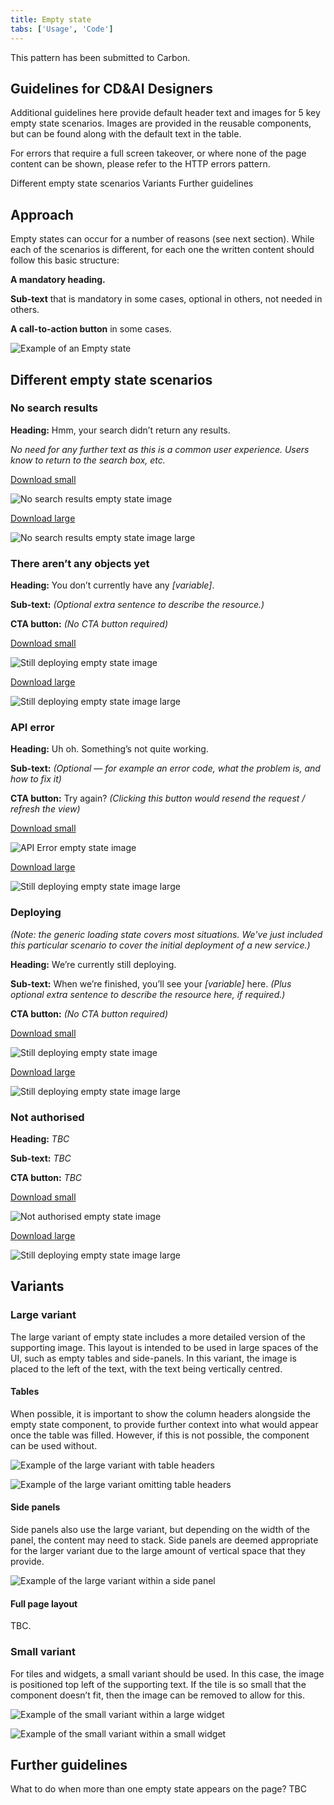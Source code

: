 ```yaml
---
title: Empty state
tabs: ['Usage', 'Code']
---
```


<SubmittedToCarbon to="https://www.carbondesignsystem.com/patterns/empty-states-pattern/">

  This pattern has been submitted to Carbon.

</SubmittedToCarbon>

## Guidelines for CD&AI Designers

Additional guidelines here provide default header text and images for 5 key empty state scenarios. 
Images are provided in the reusable components, but can be found along with the default text in the table. 

For errors that require a full screen takeover, or where none of the page content can be shown, please refer to the HTTP errors pattern. 

<AnchorLinks>
  <AnchorLink>Different empty state scenarios</AnchorLink>
  <AnchorLink>Variants</AnchorLink>
  <AnchorLink>Further guidelines</AnchorLink>
</AnchorLinks>


## Approach
Empty states can occur for a number of reasons (see next section).
While each of the scenarios is different, for each one the written content should follow this basic structure:

**A mandatory heading.**

**Sub-text** that is mandatory in some cases, optional in others, not needed in others.

**A call-to-action button** in some cases.

<Row>
 <Column colLg={8}>

 ![Example of an Empty state](images/ContextualImage.png)

 </Column>
</Row>

## Different empty state scenarios

### No search results

**Heading:** Hmm, your search didn’t return any results.

_No need for any further text as this is a common user experience. Users know to return to the search box, etc._

<Row>
 <Column colLg={2}>

 <Caption> <a href="resources/EmptyState-Nosearchresultssmall90px.svg" download>Download small</a> </Caption>

![No search results empty state image](resources/EmptyState-Nosearchresultssmall90px.svg)

 </Column>

 <Column colLg={2}>
 <Caption> <a href="resources/EmptyState-Nosearchresultslarge.svg" download>Download large</a> </Caption>

 ![No search results empty state image large](resources/EmptyState-Nosearchresultslarge.svg)

 </Column>
</Row>

### There aren’t any objects yet

**Heading:** You don’t currently have any _[variable]_.

**Sub-text:** _(Optional extra sentence to describe the resource.)_

**CTA button:** _(No CTA button required)_

<Row>
 <Column colLg={2}>

 <Caption> <a href="resources/EmptyState-Nothingsmall90px.svg" download>Download small</a> </Caption>

![Still deploying empty state image](resources/EmptyState-Nothingsmall90px.svg)

 </Column>

 <Column colLg={2}>
 <Caption> <a href="resources/EmptyState-Nothinglarge.svg" download>Download large</a> </Caption>

 ![Still deploying empty state image large](resources/EmptyState-Nothinglarge.svg)

 </Column>
</Row>

### API error

**Heading:** Uh oh. Something’s not quite working.

**Sub-text:** _(Optional — for example an error code, what the problem is, and how to fix it)_

**CTA button:** Try again? _(Clicking this button would resend the request / refresh the view)_

<Row>
 <Column colLg={2}>

 <Caption> <a href="resources/EmptyState-APIErrorsmall90px.svg" download>Download small</a> </Caption>

![API Error empty state image](resources/EmptyState-APIErrorsmall90px.svg)

 </Column>

 <Column colLg={2}>
 <Caption> <a href="resources/EmptyState-APIErrorlarge.svg" download>Download large</a> </Caption>

 ![Still deploying empty state image large](resources/EmptyState-APIErrorlarge.svg)

 </Column>
</Row>

### Deploying



_(Note: the generic loading state covers most situations. We've just included this particular scenario to cover the initial deployment of a new service.)_

**Heading:** We’re currently still deploying.

**Sub-text:** When we’re finished, you’ll see your _[variable]_ here. _(Plus optional extra sentence to describe the resource here, if required.)_

**CTA button:** _(No CTA button required)_

<Row>
 <Column colLg={2}>

 <Caption> <a href="resources/EmptyState-Deploysmall90px.svg" download>Download small</a> </Caption>

![Still deploying empty state image](resources/EmptyState-Deploysmall90px.svg)

 </Column>

 <Column colLg={2}>
 <Caption> <a href="resources/EmptyState-Deploylarge.svg" download>Download large</a> </Caption>

 ![Still deploying empty state image large](resources/EmptyState-Deploylarge.svg)

 </Column>
</Row>

### Not authorised

**Heading:** _TBC_

**Sub-text:** _TBC_

**CTA button:** _TBC_

<Row>
 <Column colLg={2}>

 <Caption> <a href="resources/EmptyState-Notauthorisedsmall90px.svg" download>Download small</a> </Caption>

![Not authorised empty state image](resources/EmptyState-notauthorisedsmall90px.svg)

 </Column>

 <Column colLg={2}>
 <Caption> <a href="resources/EmptyState-Notauthorisedlarge.svg" download>Download large</a> </Caption>

 ![Still deploying empty state image large](resources/EmptyState-Notauthorisedlarge.svg)

 </Column>
</Row>

## Variants

### Large variant
The large variant of empty state includes a more detailed version of the supporting image. This layout is intended to be used in large spaces of the UI, such as empty tables and side-panels. In this variant, the image is placed to the left of the text, with the text being vertically centred.

#### Tables
When possible, it is important to show the column headers alongside the empty state component, to provide further context into what would appear once the table was filled. However, if this is not possible, the component can be used without. 

<Row>
 <Column colLg={6}>

 ![Example of the large variant with table headers](images/1.png)

 </Column>
</Row>
<Row>
 <Column colLg={6}>

 ![Example of the large variant omitting table headers](images/2.png)

 </Column>
</Row>

#### Side panels
Side panels also use the large variant, but depending on the width of the panel, the content may need to stack. Side panels are deemed appropriate for the larger variant due to the large amount of vertical space that they provide. 

<Row>
 <Column colLg={6}>

 ![Example of the large variant within a side panel](images/3.png)

 </Column>
</Row>

#### Full page layout

TBC.

### Small variant
For tiles and widgets, a small variant should be used. In this case, the image is positioned top left of the supporting text. If the tile is so small that the component doesn’t fit, then the image can be removed to allow for this. 

<Row>
 <Column colLg={6}>

 ![Example of the small variant within a large widget](images/4.png)

 </Column>
</Row>

<Row>
 <Column colLg={6}>

 ![Example of the small variant within a small widget](images/5.png)

 </Column>
</Row>

## Further guidelines
What to do when more than one empty state appears on the page? TBC
